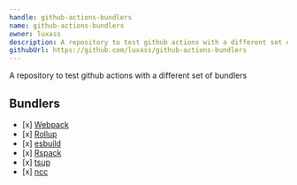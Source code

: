 ```yaml
---
handle: github-actions-bundlers
name: github-actions-bundlers
owner: luxass
description: A repository to test github actions with a different set of bundlers
githubUrl: https://github.com/luxass/github-actions-bundlers
---
```


A repository to test github actions with a different set of bundlers

## Bundlers

* \[x] [Webpack](https://webpack.js.org/)
* \[x] [Rollup](https://rollupjs.org/)
* \[x] [esbuild](https://esbuild.github.io/)
* \[x] [Rspack](https://rspack.dev/)
* \[x] [tsup](https://github.com/egoist/tsup)
* \[x] [ncc](https://github.com/vercel/ncc)
